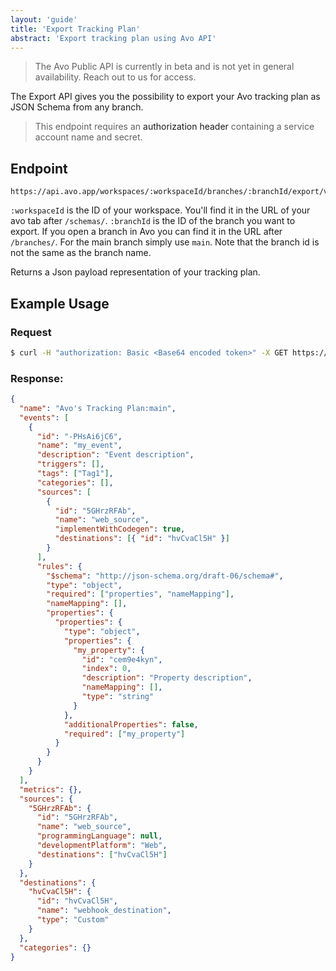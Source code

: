 ```yaml
---
layout: 'guide'
title: 'Export Tracking Plan'
abstract: 'Export tracking plan using Avo API'
---
```


> The Avo Public API is currently in beta and is not yet in general availability. Reach out to us for access.


The Export API gives you the possibility to export your Avo tracking plan as JSON Schema from any branch.

> This endpoint requires an <Link passHref href="/public-api/authentication#authenticating-with-avo-api"><a>authorization header</a></Link> containing a service account name and secret.

## Endpoint

```Url
https://api.avo.app/workspaces/:workspaceId/branches/:branchId/export/v1
```

`:workspaceId` is the ID of your workspace. You'll find it in the URL of your avo tab after `/schemas/`. `:branchId` is the ID of the branch you want to export. If you open a branch in Avo you can find it in the URL after `/branches/`. For the main branch simply use `main`. Note that the branch id is not the same as the branch name.

Returns <Link passHref href="/workspace/tracking-plan/publishing#payload-format"><a>a Json payload representation of your tracking plan.</a></Link>

## Example Usage

### Request

```sh
$ curl -H "authorization: Basic <Base64 encoded token>" -X GET https://api.avo.app/workspaces/:workspaceId/branches/main/export/v1
```

### Response:

```json
{
  "name": "Avo's Tracking Plan:main",
  "events": [
    {
      "id": "-PHsAi6jC6",
      "name": "my_event",
      "description": "Event description",
      "triggers": [],
      "tags": ["Tag1"],
      "categories": [],
      "sources": [
        {
          "id": "5GHrzRFAb",
          "name": "web_source",
          "implementWithCodegen": true,
          "destinations": [{ "id": "hvCvaCl5H" }]
        }
      ],
      "rules": {
        "$schema": "http://json-schema.org/draft-06/schema#",
        "type": "object",
        "required": ["properties", "nameMapping"],
        "nameMapping": [],
        "properties": {
          "properties": {
            "type": "object",
            "properties": {
              "my_property": {
                "id": "cem9e4kyn",
                "index": 0,
                "description": "Property description",
                "nameMapping": [],
                "type": "string"
              }
            },
            "additionalProperties": false,
            "required": ["my_property"]
          }
        }
      }
    }
  ],
  "metrics": {},
  "sources": {
    "5GHrzRFAb": {
      "id": "5GHrzRFAb",
      "name": "web_source",
      "programmingLanguage": null,
      "developmentPlatform": "Web",
      "destinations": ["hvCvaCl5H"]
    }
  },
  "destinations": {
    "hvCvaCl5H": {
      "id": "hvCvaCl5H",
      "name": "webhook_destination",
      "type": "Custom"
    }
  },
  "categories": {}
}
```

